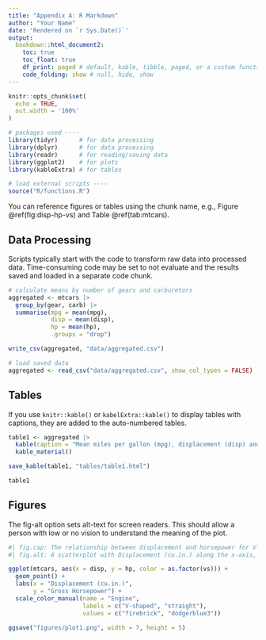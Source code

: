 ```yaml
---
title: "Appendix A: R Markdown"
author: "Your Name"
date: 'Rendered on `r Sys.Date()`'
output: 
  bookdown::html_document2: 
    toc: true
    toc_float: true
    df_print: paged # default, kable, tibble, paged, or a custom function
    code_folding: show # null, hide, show
---
```


```r
knitr::opts_chunk$set(
  echo = TRUE,
  out.width = '100%'
)

# packages used ----
library(tidyr)      # for data processing
library(dplyr)      # for data processing
library(readr)      # for reading/saving data
library(ggplot2)    # for plots
library(kableExtra) # for tables

# load external scripts ----
source("R/functions.R")
```

You can reference figures or tables using the chunk name, e.g., Figure \@ref(fig:disp-hp-vs) and Table \@ref(tab:mtcars).

## Data Processing

Scripts typically start with the code to transform raw data into processed data. Time-consuming code may be set to not evaluate and the results saved and loaded in a separate code chunk.

```r
# calculate means by number of gears and carburetors
aggregated <- mtcars |>
  group_by(gear, carb) |>
  summarise(mpg = mean(mpg),
            disp = mean(disp),
            hp = mean(hp),
            .groups = "drop")

write_csv(aggregated, "data/aggregated.csv")
```

```r
# load saved data
aggregated <- read_csv("data/aggregated.csv", show_col_types = FALSE)
```



## Tables

If you use `knitr::kable()` or `kabelExtra::kable()` to display tables with captions, they are added to the auto-numbered tables.

```r
table1 <- aggregated |>
  kable(caption = "Mean miles per gallon (mpg), displacement (disp) and horsepower (hp) by number of forward gears (gear) and carburetors (carb)", digits = 1) |>
  kable_material()

save_kable(table1, "tables/table1.html")

table1
```

## Figures

The fig-alt option sets alt-text for screen readers. This should allow a person with low or no vision to understand the meaning of the plot. 

```r
#| fig.cap: The relationship between displacement and horsepower for V-shaped and straight engines.
#| fig.alt: A scatterplot with Displacement (cu.in.) along the x-axis, ranging from ~50 to ~500, and Gross Horsepower along the y-axis, ranging from ~50 to ~350. 15 red points are plotted for V-shaped engines and 12 blue points for straight engines. There is a positive relationship between displacement and horsepower, with the V-shaped engines having typically higher values on both than straight engines. 

ggplot(mtcars, aes(x = disp, y = hp, color = as.factor(vs))) +
  geom_point() +
  labs(x = "Displacement (cu.in.)",
       y = "Gross Horsepower") +
  scale_color_manual(name = "Engine", 
                     labels = c("V-shaped", "straight"), 
                     values = c("firebrick", "dodgerblue3"))

ggsave("figures/plot1.png", width = 7, height = 5)
```

